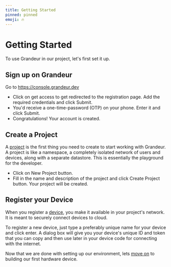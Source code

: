 ```yaml
---
title: Getting Started
pinned: pinned
emoji: 🔥
---
```



# Getting Started

To use Grandeur in our project, let's first set it up.

## Sign up on Grandeur

Go to https://console.grandeur.dev

- Click on get access to get redirected to the registration page. Add the required credentials and click Submit.
- You'd receive a one-time-password (OTP) on your phone. Enter it and click Submit.
- Congratulations! Your account is created.

<ReactPlayer playing controls volume={0} width={832} height={468} url="/demos/register.webm" />

## Create a Project

A [project](/guides/project/managing-a-project.mdx) is the first thing you need to create to start working with Grandeur. A project is like a namespace, a completely isolated network of users and devices, along with a separate datastore. This is essentially the playground for the developer.

- Click on New Project button.
- Fill in the name and description of the project and click Create Project button. Your project will be created.

<ReactPlayer playing controls volume={0} width={832} height={468} url="/demos/create-project.webm" />

## Register your Device

When you register a [device](/guides/devices/data.mdx), you make it available in your project's network. It is meant to securely connect devices to cloud.

To register a new device, just type a preferably unique name for your device and click enter. A dialog box will give you your device's unique ID and token that you can copy and then use later in your device code for connecting with the internet.

<ReactPlayer playing controls volume={0} width={832} height={468} url="/demos/create-device.webm" />

Now that we are done with setting up our environment, lets [move on](/quickstart/hello-world-with-iot.mdx) to building our first hardware device.
